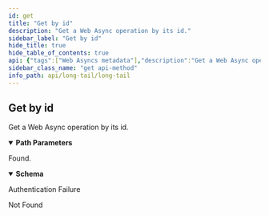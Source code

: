```yaml
---
id: get
title: "Get by id"
description: "Get a Web Async operation by its id."
sidebar_label: "Get by id"
hide_title: true
hide_table_of_contents: true
api: {"tags":["Web Asyncs metadata"],"description":"Get a Web Async operation by its id.","operationId":"get","parameters":[{"name":"id","in":"path","description":"The Web Async id","required":true,"schema":{"type":"string","format":"uuid"}}],"responses":{"200":{"description":"Found.","content":{"*/*":{"schema":{"type":"object","properties":{"id":{"type":"string","format":"uuid"},"created":{"type":"string","format":"date-time"},"completed":{"type":"string","format":"date-time"},"delivered":{"type":"string","format":"date-time"},"method":{"type":"string"},"url":{"type":"string"},"callback":{"type":"string"},"remoteAddress":{"type":"string"}}}}}},"401":{"description":"Authentication Failure"},"404":{"description":"Not Found"}},"security":[{"ApiKey":[]}],"method":"get","path":"/webasyncs/{id}","servers":[{"url":"https://api.wordlift.io/longtail"}],"securitySchemes":{"ApiKey":{"type":"apiKey","description":"`Key {your key}`","name":"Authorization","in":"header"}},"info":{"title":"Long Tail","description":"Provide suggestions for long tail opportunities.","termsOfService":"https://wordlift.io/terms-of-service/","contact":{"name":"WordLift","url":"https://wordlift.io","email":"hello@wordlift.io"},"license":{"name":"(c) copyright 2022-present WordLift","url":"https://wordlift.io"},"version":"1.0"},"postman":{"name":"Get by id","description":{"content":"Get a Web Async operation by its id.","type":"text/plain"},"url":{"path":["webasyncs",":id"],"host":["{{baseUrl}}"],"query":[],"variable":[{"disabled":false,"description":{"content":"(Required) The Web Async id","type":"text/plain"},"type":"any","value":"","key":"id"}]},"header":[{"key":"Accept","value":"*/*"}],"method":"GET","auth":{"type":"apikey","apikey":[{"type":"any","value":"Authorization","key":"key"},{"type":"any","value":"<API Key>","key":"value"},{"type":"any","value":"header","key":"in"}]}}}
sidebar_class_name: "get api-method"
info_path: api/long-tail/long-tail
---
```



## Get by id



Get a Web Async operation by its id.

<details style={{"marginBottom":"1rem"}} data-collapsed={false} open={true}><summary style={{}}><strong>Path Parameters</strong></summary><div><ul><ParamsItem className={"paramsItem"} param={{"name":"id","in":"path","description":"The Web Async id","required":true,"schema":{"type":"string","format":"uuid"}}}></ParamsItem></ul></div></details><div><ApiTabs><TabItem label={"200"} value={"200"}><div>

Found.

</div><div><MimeTabs schemaType={"response"}><TabItem label={"*/*"} value={"*/*"}><SchemaTabs><TabItem label={"Schema"} value={"Schema"}><details style={{}} data-collapsed={false} open={true}><summary style={{"textAlign":"left"}}><strong>Schema</strong></summary><div style={{"textAlign":"left","marginLeft":"1rem"}}></div><ul style={{"marginLeft":"1rem"}}><SchemaItem collapsible={false} name={"id"} required={false} schemaDescription={undefined} schemaName={"uuid"} qualifierMessage={undefined} defaultValue={undefined}></SchemaItem><SchemaItem collapsible={false} name={"created"} required={false} schemaDescription={undefined} schemaName={"date-time"} qualifierMessage={undefined} defaultValue={undefined}></SchemaItem><SchemaItem collapsible={false} name={"completed"} required={false} schemaDescription={undefined} schemaName={"date-time"} qualifierMessage={undefined} defaultValue={undefined}></SchemaItem><SchemaItem collapsible={false} name={"delivered"} required={false} schemaDescription={undefined} schemaName={"date-time"} qualifierMessage={undefined} defaultValue={undefined}></SchemaItem><SchemaItem collapsible={false} name={"method"} required={false} schemaDescription={undefined} schemaName={"string"} qualifierMessage={undefined} defaultValue={undefined}></SchemaItem><SchemaItem collapsible={false} name={"url"} required={false} schemaDescription={undefined} schemaName={"string"} qualifierMessage={undefined} defaultValue={undefined}></SchemaItem><SchemaItem collapsible={false} name={"callback"} required={false} schemaDescription={undefined} schemaName={"string"} qualifierMessage={undefined} defaultValue={undefined}></SchemaItem><SchemaItem collapsible={false} name={"remoteAddress"} required={false} schemaDescription={undefined} schemaName={"string"} qualifierMessage={undefined} defaultValue={undefined}></SchemaItem></ul></details></TabItem><TabItem label={"Example (from schema)"} value={"Example (from schema)"}><ResponseSamples responseExample={"{\n  \"id\": \"3fa85f64-5717-4562-b3fc-2c963f66afa6\",\n  \"created\": \"2022-12-06\",\n  \"completed\": \"2022-12-06\",\n  \"delivered\": \"2022-12-06\",\n  \"method\": \"string\",\n  \"url\": \"string\",\n  \"callback\": \"string\",\n  \"remoteAddress\": \"string\"\n}"} language={"json"}></ResponseSamples></TabItem></SchemaTabs></TabItem></MimeTabs></div></TabItem><TabItem label={"401"} value={"401"}><div>

Authentication Failure

</div><div></div></TabItem><TabItem label={"404"} value={"404"}><div>

Not Found

</div><div></div></TabItem></ApiTabs></div>
      